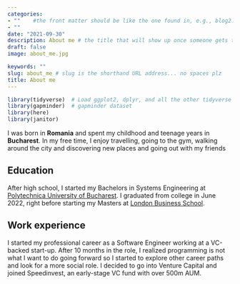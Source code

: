 ```yaml
---
categories:  
- ""    #the front matter should be like the one found in, e.g., blog2.md. It cannot be like the normal Rmd we used
- ""
date: "2021-09-30"
description: About me # the title that will show up once someone gets to this page
draft: false
image: about_me.jpg

keywords: ""
slug: about_me # slug is the shorthand URL address... no spaces plz
title: About me
---
```


```r
library(tidyverse)  # Load ggplot2, dplyr, and all the other tidyverse packages
library(gapminder)  # gapminder dataset
library(here)
library(janitor)
```

I was born in **Romania** and spent my childhood and teenage years in **Bucharest**.  In my free time, I enjoy travelling, going to the gym, walking around the city and discovering new places and going out with my friends

## Education
After high school, I started my Bachelors in Systems Engineering at [Polytechnica University of Bucharest]( https://upb.ro/en/). I graduated from college in June 2022, right before starting my Masters at [London Business School](https://www.london.edu/masters-degrees/masters-in-analytics-and-management). 

## Work experience
I started my professional career as a Software Engineer working at a VC-backed start-up. After 10 months in the role, I realized programming is not what I want to do going forward so I started to explore other career paths and look for a more social role. I decided to go into Venture Capital and joined Speedinvest, an early-stage VC fund with over 500m AUM. 

